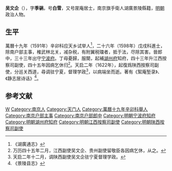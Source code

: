 '''吴文企'''（{{bd|？||？|catIdx=}}），字'''季䯄'''，号'''白雪'''，又号厔庵居士，南京旗手衛人湖廣景陵縣籍，[[明朝|明朝]]政治人物。

== 生平 ==
萬曆十九年（1591年）辛卯科应天乡试举人<ref>《湖廣通志》</ref>，二十六年（1598年）戊戌科進士，除南户部主事，榷武林北关，减杂税，有附翼税璫者，抵于法，尽除其害。晉郎中，三十三年出守[[宁波府|宁波府]]。丁母憂歸，服闋，起補[[湖州府|湖州府]]知府，四十三年升江西按察司副使，四十五年因病乞休归<ref>万历四十五年二月，江西副使吴文企、贵州副使留敬臣各因病乞休，从之。</ref>。天启二年（1622年），起復爲陕西按察司副使，分巡关西道，尋调驻宁夏，督理学政<ref>天启二年十二月，调陕西副使吴文企驻宁夏督理学政。</ref>，以病端坐而逝。著有《絮庵堑录》、《静志居诗话》<ref>《景陵县志》</ref>。

==参考文献==
{{reflist}}

{{萬曆二十六年戊戌科殿試金榜}}

{{Authority control}}

{{DEFAULTSORT:}}
[[Category:吴姓|W]]
[[Category:南京人|Category:南京人]]
[[Category:天门人|Category:天门人]]
[[Category:萬曆十九年辛卯科舉人|Category:萬曆十九年辛卯科舉人]]
[[Category:南京户部主事|Category:南京户部主事]]
[[Category:南京户部郎中|Category:南京户部郎中]]
[[Category:明朝宁波府知府|Category:明朝宁波府知府]]
[[Category:明朝湖州府知府|Category:明朝湖州府知府]]
[[Category:明朝江西按察司副使|Category:明朝江西按察司副使]]
[[Category:明朝陕西按察司副使|Category:明朝陕西按察司副使]]